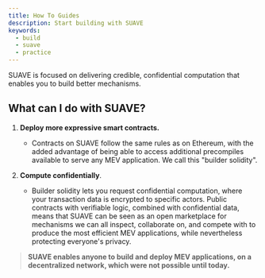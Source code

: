```yaml
---
title: How To Guides
description: Start building with SUAVE
keywords:
  - build
  - suave
  - practice
---
```


SUAVE is focused on delivering credible, confidential computation that enables you to build better mechanisms.

## What can I do with SUAVE?

1. **Deploy more expressive smart contracts.**

   - Contracts on SUAVE follow the same rules as on Ethereum, with the added advantage of being able to access additional precompiles available to serve any MEV application. We call this "builder solidity".

2. **Compute confidentially**.
   - Builder solidity lets you request confidential computation, where your transaction data is encrypted to specific actors. Public contracts with verifiable logic, combined with confidential data, means that SUAVE can be seen as an open marketplace for mechanisms we can all inspect, collaborate on, and compete with to produce the most efficient MEV applications, while nevertheless protecting everyone's privacy.

> **SUAVE enables anyone to build and deploy MEV applications, on a decentralized network, which were not possible until today.**
